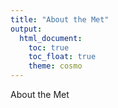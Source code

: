 ```yaml
---
title: "About the Met"
output: 
  html_document:
    toc: true
    toc_float: true
    theme: cosmo
---
```


About the Met 